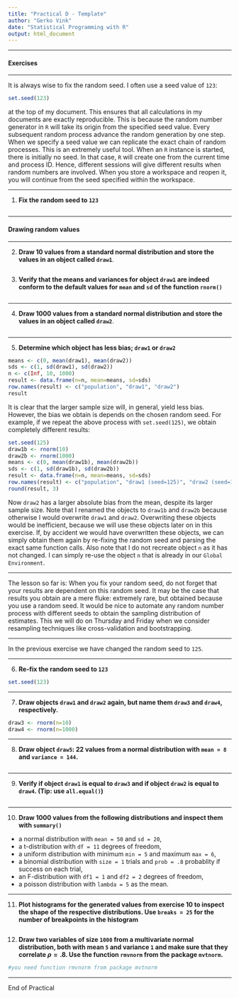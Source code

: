 ```yaml
---
title: "Practical D - Template"
author: "Gerko Vink"
date: "Statistical Programming with R"
output: html_document
---
```



---

#### Exercises

---



It is always wise to fix the random seed. I often use a seed value of `123`:
```r
set.seed(123)
```
at the top of my document. This ensures that all calculations in my documents are exactly reproducible. This is because the random number generator in `R` will take its origin from the specified seed value. Every subsequent random process advance the random generation by one step. When we specify a seed value we can replicate the exact chain of random processes. This is an extremely useful tool.
When an `R` instance is started, there is initially no seed. In that case, `R` will create one from the current time and process ID. Hence, different sessions will give different results when random numbers are involved. When you store a workspace and reopen it, you will continue from the seed specified within the workspace. 

---

1. **Fix the random seed to `123`**
```r

```


---

#### Drawing random values

---

2. **Draw 10 values from a standard normal distribution and store the values in an object called `draw1`**.
```r

```

3. **Verify that the means and variances for object `draw1` are indeed conform to the default values for `mean` and `sd` of the function `rnorm()`**
```r

```

---

4. **Draw 1000 values from a standard normal distribution and store the values in an object called `draw2`**.
```r

```
 

---

5. **Determine which object has less bias; `draw1` or `draw2`**
```r
means <- c(0, mean(draw1), mean(draw2))
sds <- c(1, sd(draw1), sd(draw2))
n <- c(Inf, 10, 1000)
result <- data.frame(n=n, mean=means, sd=sds)
row.names(result) <- c("population", "draw1", "draw2")
result
```

It is clear that the larger sample size will, in general, yield less bias. However, the bias we obtain is depends on the chosen random seed. For example, if we repeat the above process with `set.seed(125)`, we obtain completely different results:
```r
set.seed(125)
draw1b <- rnorm(10)
draw2b <- rnorm(1000)
means <- c(0, mean(draw1b), mean(draw2b))
sds <- c(1, sd(draw1b), sd(draw2b))
result <- data.frame(n=n, mean=means, sd=sds)
row.names(result) <- c("population", "draw1 (seed=125)", "draw2 (seed=125)")
round(result, 3)
```
Now `draw2` has a larger absolute bias from the mean, despite its larger sample size. Note that I renamed the objects to `draw1b` and `draw2b` because otherwise I would overwrite `draw1` and `draw2`. Overwriting these objects would be inefficient, because we will use these objects later on in this exercise.  If, by accident we would have overwritten these objects, we can simply obtain them again by re-fixing the random seed and parsing the exact same function calls. Also note that I do not recreate object `n` as it has not changed. I can simply re-use the object `n` that is already in our `Global Environment`. 

---

The lesson so far is: When you fix your random seed, do not forget that your results are dependent on this random seed. It may be the case that results you obtain are a mere fluke: extremely rare, but obtained because you use a random seed. It would be nice to automate any random number process with different seeds to obtain the sampling distribution of estimates. This we will do on Thursday and Friday when we consider resampling techniques like cross-validation and bootstrapping. 

---

In the previous exercise we have changed the random seed to `125`. 

---

6. **Re-fix the random seed to `123`**
```r
set.seed(123)
```

---

7. **Draw objects `draw1` and `draw2` again, but name them `draw3` and `draw4`, respectively.**
```r
draw3 <- rnorm(n=10)
draw4 <- rnorm(n=1000)
```

---

8. **Draw object `draw5`: 22 values from a normal distribution with `mean = 8` and `variance = 144`.**
```r

```

---

9. **Verify if object `draw1` is equal to `draw3` and if object `draw2` is equal to `draw4`. (Tip: use `all.equal()`)**
```r

```


---

10. **Draw 1000 values from the following distributions and inspect them with `summary()`**

- a normal distribution with `mean = 50` and `sd = 20`, 
- a t-distribution with `df = 11` degrees of freedom,
- a uniform distribution with minimum `min = 5` and maximum `max = 6`,
- a binomial distribution with `size = 1` trials and `prob = .8` probablity if success on each trial,
- an F-distribution with `df1 = 1` and `df2 = 2` degrees of freedom,
- a poisson distribution with `lambda = 5` as the mean. 

---

11. **Plot histograms for the generated values from exercise 10 to inspect the shape of the respective distributions. Use `breaks = 25` for the number of breakpoints in the histogram **
```r

```



12. **Draw two variables of size `1000` from a multivariate normal distribution, both with mean `5` and variance `1` and make sure that they correlate $\rho = .8$. Use the function `rmvnorm` from the package `mvtnorm`.**

```r
#you need function rmvnorm from package mvtnorm

```


---

End of Practical
